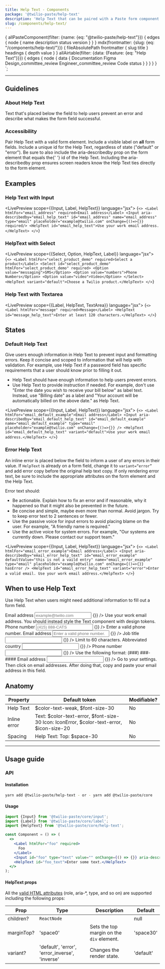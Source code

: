 ```yaml
---
title: Help Text - Components
package: '@twilio-paste/help-text'
description: 'Help Text that can be paired with a Paste form component.'
slug: /components/help-text/
---
```



  {
    allPasteComponent(filter: {name: {eq: "@twilio-paste/help-text"}}) {
      edges {
        node {
          name
          description
          status
          version
        }
      }
    }
    mdx(frontmatter: {slug: {eq: "/components/help-text/"}}) {
      fileAbsolutePath
      frontmatter {
        slug
        title
      }
      headings {
        depth
        value
      }
    }
    allAirtable(filter: {data: {Feature: {eq: "Help Text"}}}) {
      edges {
        node {
          data {
            Documentation
            Figma
            Design_committee_review
            Engineer_committee_review
            Code
            status
          }
        }
      }
    }
  }
`;

<NormalizeComponentHeader
  categoryRoute={SidebarCategoryRoutes.COMPONENTS}
  githubUrl="https://github.com/twilio-labs/paste/tree/main/packages/paste-core/components/help-text"
  storybookUrl="/?path=/story/components-help-text--default"
  data={props.data}
/>

---

<contentwrapper>

<PageAside data={props.data.mdx} />

<content>

## Guidelines

### About Help Text

Text that's placed below the field to help users prevent an error and describe what makes the form field successful.

### Accessibility

<UnorderedList>
  <ListItem>
    Pair Help Text with a valid form element. Include a visible label on <strong>all</strong> form fields.
  </ListItem>
  <ListItem>
    Include a unique <inlineCode>id</inlineCode> for the Help Text, regardless of state ("default" or "error").
  </ListItem>
  <ListItem>
    Be sure to also include the <inlineCode>aria-describedby</inlineCode> prop on the form element that equals the{' '}
    <inlineCode>id</inlineCode> of the Help Text.
  </ListItem>
</UnorderedList>

<Callout>
  <CalloutText>
    Including the <inlineCode>aria-describedby</inlineCode> prop ensures screen readers know the Help Text ties directly
    to the form element.
  </CalloutText>
</Callout>

## Examples

### Help Text with Input

<LivePreview scope={{Input, Label, HelpText}} language="jsx">
  {`<>
  <Label htmlFor="email_address" required>Email address</Label>
  <Input aria-describedby="email_help_text" id="email_address" name="email_address" type="email" placeholder="example@twilio.com" onChange={()=>{}} required/>
  <HelpText id="email_help_text">Use your work email address.</HelpText>
</>`}
</LivePreview>

### HelpText with Select

<LivePreview scope={{Select, Option, HelpText, Label}} language="jsx">
  {`<>
  <Label htmlFor="select_product_demo" required>Select a product</Label>
  <Select id="select_product_demo" htmlFor="select_product_demo" required>
    <Option value="messaging">SMS</Option>
    <Option value="numbers">Phone Numbers</Option>
    <Option value="video">Video</Option>
  </Select>
  <HelpText variant="default">Choose a Twilio product.</HelpText>
</>`}
</LivePreview>

### Help Text with Textarea

<LivePreview scope={{Label, HelpText, TextArea}} language="jsx">
  {`<>
  <Label htmlFor="message" required>Message</Label>
  <HelpText id="message_help_text">Enter at least 120 characters.</HelpText>
</>`}
</LivePreview>

## States

### Default Help Text

Give users enough information in Help Text to prevent input and formatting errors. Keep it concise and scoped to information that will help with validation. For example, use Help Text if a password field has specific requirements that a user should know prior to filling it out.

- Help Text should have enough information to help users prevent errors.
- Use Help Text to provide instruction if needed. For example, don't use "Enter the date you wish to receive your bill below" as label text. Instead, use "Billing date" as a label and "Your account will be automatically billed on the above date." as Help Text.

<LivePreview scope={{Input, Label, HelpText}} language="jsx">
  {`<>
  <Label htmlFor="email_default_example">Email address</Label>
  <Input aria-describedby="email_default_help_text" id="email_default_example" name="email_default_example" type="email" placeholder="example@twilio.com" onChange={()=>{}} />
  <HelpText id="email_default_help_text" variant="default">Use your work email address.</HelpText>
</>`}
</LivePreview>

### Error Help Text

An inline error is placed below the field to inform a user of any errors in their value. If `HelpText` is already on a form field, change it to `variant=“error”` and add error copy before the original help text copy. If only rendering error text, be sure to include the appropriate attributes on the form element and the Help Text.

Error text should:

- Be actionable. Explain how to fix an error and if reasonable, why it happened so that it might also be prevented in the future.
- Be concise and simple, maybe even more than normal. Avoid jargon. Try to keep error text to 2 sentences or fewer.
- Use the passive voice for input errors to avoid placing blame on the user. For example, "A friendly name is required."
- Use the active voice for system errors. For example, "Our systems are currently down. Please contact our support team."

<LivePreview scope={{Input, Label, HelpText}} language="jsx">
  {`<>
  <Label htmlFor="email_error_example">Email address</Label>
  <Input aria-describedby="email_error_help_text" id="email_error_example" defaultValue="this is not a vaild entry" name="email_error_example" type="email" placeholder="example@twilio.com" onChange={()=>{}} hasError />
  <HelpText id="email_error_help_text" variant="error">Enter a valid email. Use your work email address.</HelpText>
</>`}
</LivePreview>

## When to use Help Text

Use Help Text when users might need additional information to fill out a form field.

<DoDont>
  <Do title="Do" body="Use Help Text in composition with a form element." center>
    <Box width="100%" padding="space60">
      <Label htmlFor="email_do">Email address</Label>
      <Input
        aria-describedby="email_do_help_text"
        id="email_do"
        name="email_do"
        type="email"
        placeholder="example@twilio.com"
        onChange={() => {}}
      />
      <HelpText id="email_do_help_text">Use your work email address.</HelpText>
    </Box>
  </Do>
  <Dont title="Don't" body="Don’t use Help Text as a stand-alone component." center>
    <Box width="100%" padding="space60">
      <HelpText id="email_do_help_text">You should instead style the Text component with design tokens.</HelpText>
    </Box>
  </Dont>
</DoDont>
<DoDont>
  <Do title="Do" body="Use Help Text to help users prevent errors and fill out a form field correctly." center>
    <Box width="100%" padding="space60">
      <Label htmlFor="phone_number_do">Phone number</Label>
      <Input
        aria-describedby="phone_number_do_help_text"
        id="phone_number_do"
        name="hone_number_do"
        type="text"
        placeholder="(415) 888-CATS"
        onChange={() => {}}
      />
      <HelpText id="phone_number_do_help_text">Enter a valid phone number.</HelpText>
    </Box>
  </Do>
  <Dont title="Don't" body="Don't use placeholder text for validation instructions." center>
    <Box width="100%" padding="space60">
      <Label htmlFor="phone_number_dont">Email address</Label>
      <Input
        id="phone_number_dont"
        name="phone_number_dont"
        type="text"
        placeholder="Enter a valid phone number."
        onChange={() => {}}
      />
    </Box>
  </Dont>
</DoDont>
<DoDont>
  <Do
    title="Do"
    body="If you limit the length of text entry, show a character counter and explain to users in Help Text why their entry is restricted."
    center
  >
    <Box width="100%" padding="space60">
      <Label htmlFor="limited_do">Job title</Label>
      <Input
        aria-describedby="limited_do_help_text"
        id="limited_do"
        name="limited_do"
        type="text"
        onChange={() => {}}
      />
      <HelpText id="limited_do_help_text">Limit to 60 characters.</HelpText>
    </Box>
  </Do>
  <Dont
    title="Don't"
    body="Don't have a character limit if you can't explain to the user why their text entry is restricted."
    center
  >
    <Box width="100%" padding="space60">
      <Label htmlFor="limited_dont">Abbreviated country</Label>
      <Input id="limited_dont" name="limited_dont" type="text" onChange={() => {}} />
    </Box>
  </Dont>
</DoDont>
<DoDont>
  <Do
    title="Do"
    body="Keep Help Text and error text concise and simple. If you need to use more than 2 sentences to explain a field, link out to supporting docs or trigger a popover instead."
    center
  >
    <Box width="100%" padding="space60">
      <Label htmlFor="help_do">Phone number</Label>
      <Input aria-describedby="help_do_help_text" id="help_do" name="help_do" type="tel" onChange={() => {}} />
      <HelpText id="help_do_help_text">Use the following format: (###) ###-####</HelpText>
    </Box>
  </Do>
  <Dont title="Don't" body="Don't use more than 2 sentences in Help Text or error text." center>
    <Box width="100%" padding="space60">
      <Label htmlFor="help_dont">Email address</Label>
      <Input aria-describedby="help_dont_help_text" id="help_dont" name="help_dont" type="email" onChange={() => {}} />
      <HelpText id="help_dont_help_text">
        Go to your settings. Then click on email addresses. After doing that, copy and paste your email address in this
        field.
      </HelpText>
    </Box>
  </Dont>
</DoDont>

## Anatomy

<Box marginBottom="space60">
  <Table scrollHorizontally>
    <THead>
      <Tr>
        <Th>Property</Th>
        <Th>Default token</Th>
        <Th>Modifiable?</Th>
      </Tr>
    </THead>
    <TBody>
      <Tr>
        <Td>Help Text</Td>
        <Td>$color-text-weak, $font-size-30</Td>
        <Td>No</Td>
      </Tr>
      <Tr>
        <Td>Inline error</Td>
        <Td>
          <UnorderedList marginBottom="space0">
            <ListItem>Text: $color-text-error, $font-size-30</ListItem>
            <ListItem>Icon: IconError, $color-text-error, $icon-size-20</ListItem>
          </UnorderedList>
        </Td>
        <Td>No</Td>
      </Tr>
      <Tr>
        <Td>Spacing</Td>
        <Td>
          <UnorderedList marginBottom="space0">
            <ListItem>
              Help Text:
              <UnorderedList marginBottom="space0">
                <ListItem>Top: $space-30</ListItem>
              </UnorderedList>
            </ListItem>
          </UnorderedList>
        </Td>
        <Td>No</Td>
      </Tr>
    </TBody>
  </Table>
</Box>

---

## Usage guide

### API

#### Installation

```bash
yarn add @twilio-paste/help-text - or - yarn add @twilio-paste/core
```

#### Usage

```jsx
import {Input} from '@twilio-paste/core/input';
import {Label} from '@twilio-paste/core/label';
import {HelpText} from '@twilio-paste/core/help-text';

const Component = () => (
  <>
    <Label htmlFor="foo" required>
      Foo
    </Label>
    <Input id="foo" type="text" value="" onChange={() => {}} aria-describedby="foo_text" />
    <HelpText id="foo_text">Enter some text.</HelpText>
  </>
);
```

#### HelpText props

All the [valid HTML attributes](https://developer.mozilla.org/en-US/docs/Web/HTML/Global_attributes) (role, aria-\*, type, and so on) are supported including the following props:

| Prop       | Type                                           | Description                               | Default   |
| ---------- | ---------------------------------------------- | ----------------------------------------- | --------- |
| children?  | `ReactNode`                                    |                                           | null      |
| marginTop? | 'space0'                                       | Sets the top margin on the `div` element. | 'space30' |
| variant?   | 'default', 'error', 'error_inverse', 'inverse' | Changes the render state.                 | 'default' |

<ChangelogRevealer>
  <Changelog />
</ChangelogRevealer>

</content>

</contentwrapper>
